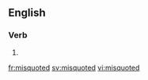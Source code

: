 ==English==

===Verb===
{{head|en}}

# {{en-past of|misquote}}

[[fr:misquoted]]
[[sv:misquoted]]
[[vi:misquoted]]
